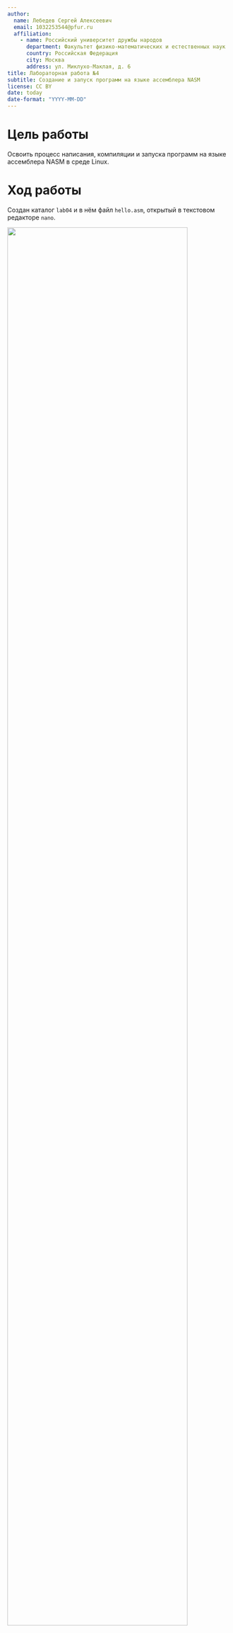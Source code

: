 ```yaml
---
author:
  name: Лебедев Сергей Алексеевич
  email: 1032253544@pfur.ru
  affiliation:
    - name: Российский университет дружбы народов
      department: Факультет физико-математических и естественных наук
      country: Российская Федерация
      city: Москва
      address: ул. Миклухо-Маклая, д. 6
title: Лабораторная работа №4
subtitle: Создание и запуск программ на языке ассемблера NASM
license: CC BY
date: today
date-format: "YYYY-MM-DD"
---
```


# Цель работы
Освоить процесс написания, компиляции и запуска программ на языке ассемблера NASM в среде Linux.

# Ход работы

Создан каталог `lab04` и в нём файл `hello.asm`, открытый в текстовом редакторе `nano`.

![](image/1part.png){width=90%}

Далее в файл `hello.asm` был добавлен исходный код программы, выводящей строку **Hello world!** на экран.

![](image/2part.jpg){width=90%}

После написания программы выполнены команды компиляции и линковки.  
После запуска программа вывела сообщение **Hello world!**, что подтверждает корректность работы кода.

![](image/3part.png){width=90%}

На следующем этапе была создана копия файла `hello.asm` под именем `lab4.asm`.  
В файле изменена строка вывода — теперь программа выводит фамилию и имя студента.  
Затем выполнена компиляция нового файла.

![](image/image1.png){width=90%}

После компиляции и линковки файла `lab4.asm` программа была запущена.  
Результатом выполнения стала корректная строка с ФИО студента:  
**Lebedev Sergey Alekseevich**.

![](image/image2.png){width=90%}

## Завершение работы

После успешного тестирования программа и все связанные файлы были скопированы в каталог лабораторных работ и добавлены в систему контроля версий `git`.

![](image/image3.png){width=90%}

# Вывод

В ходе лабораторной работы освоен процесс написания, компиляции и запуска программ на языке ассемблера NASM в Linux.  
Созданы и отлажены файлы `hello.asm` и `lab4.asm`. Получен вывод «Hello world!» и персонализированная строка с ФИО студента.  

